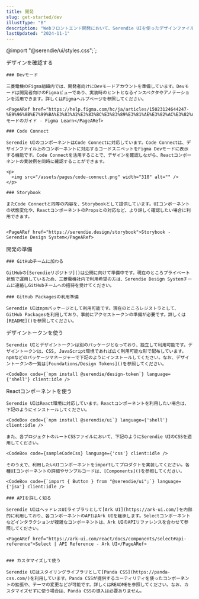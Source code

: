 ```yaml
---
title: 開発
slug: get-started/dev
illustType: "B"
description: "Webフロントエンド開発において、Serendie UIを使ったデザインファイルをデザイナーと共有し、それをReactで実装していくシーンを想定して活用方法を紹介します。"
lastUpdated: "2024-11-1"
---
```



@import "@serendie/ui/styles.css";`;

  <PageSection>
    <PageHeadLine number={1}>デザインを確認する</PageHeadLine>

    ### Devモード

    三菱電機のFigma組織内では、開発者向けにDevモードアカウントを準備しています。Devモードは開発者向けのFigmaビューであり、実装時のヒントとなるインスペクタやアノテーションを活用できます。詳しくはFigmaヘルプページを参照してください。

    <PageARef href="https://help.figma.com/hc/ja/articles/15023124644247-%E9%96%8B%E7%99%BA%E3%83%A2%E3%83%BC%E3%83%89%E3%81%AE%E3%82%AC%E3%82%A4%E3%83%89">Devモードのガイド - Figma Learn</PageARef>

    ### Code Connect

    Serendie UIのコンポーネントはCode Connectに対応しています。Code Connectは、デザインファイル上のコンポーネントに対応するコードスニペットをFigma Devモードに表示する機能です。Code Connectを活用することで、デザインを確認しながら、Reactコンポーネントの実装例を同時に確認することができます。

    <p>
      <img src="/assets/pages/code-connect.png" width="310" alt="" />
    </p>

    ### Storybook

    またCode Connectと同等の内容を、Storybookとして提供しています。UIコンポーネントの状態変化や、ReactコンポーネントのPropsとの対応など、より詳しく確認したい場合に利用できます。


    <PageARef href="https://serendie.design/storybook">Storybook - Serendie Design System</PageARef>

  </PageSection>

  <PageSection>
    <PageHeadLine number={2}>開発の準備</PageHeadLine>

    ### GitHubチームに加わる

    GitHubの[Serendieリポジトリ]()は公開に向けて準備中です。現在のところプライベート状態で運用しているため、三菱電機社内で利用希望の方は、Serendie Design Systemチームに連絡しGitHubチームへの招待を受けてください。

    ### GitHub Packagesの利用準備

    Serendie UIはnpmパッケージとして利用可能です。現在のところレジストラとして、GitHub Packagesを利用しており、事前にアクセストークンの準備が必要です。詳しくは[README]()を参照してください。

  </PageSection>

  <PageSection>
    <PageHeadLine number={3}>デザイントークンを使う</PageHeadLine>

    Serendie UIとデザイントークンは別のパッケージとなっており、独立して利用可能です。デザイントークンは、CSS, JavaScript環境であれば広く利用可能な形で配布しています。npmなどのパッケージマネージャーで下記のようにインストールしてください。なお、デザイントークンの一覧は[Foundations/Design Tokens]()を参照してください。

    <CodeBox code={`npm install @serendie/design-token`} language={'shell'} client:idle />

  </PageSection>

  <PageSection>
    <PageHeadLine number={4}>Reactコンポーネントを使う</PageHeadLine>

    Serendie UIはReact環境に対応しています。Reactコンポーネントを利用したい場合は、下記のようにインストールしてください。

    <CodeBox code={`npm install @serendie/ui`} language={'shell'} client:idle />

    また、各プロジェクトのルートCSSファイルにおいて、下記のようにSerendie UIのCSSを適用してください。

    <CodeBox code={sampleCodeCss} language={'css'} client:idle />

    そのうえで、利用したいUIコンポーネントをimportしてプロダクトを実装してください。各種UIコンポーネントの詳細やサンプルコードは、[Components]()を参照してください。

    <CodeBox code={`import { Button } from "@serendie/ui";`} language={'jsx'} client:idle />

    ### APIを詳しく知る

    Serendie UIはヘッドレスUIライブラリとして[Ark UI](https://ark-ui.com/)を内部的に利用しており、各コンポーネントのAPIはArk UIを継承します。Selectコンポーネントなどインタラクションが複雑なコンポーネントは、Ark UIのAPIリファレンスを合わせて参照してください。

    <PageARef href="https://ark-ui.com/react/docs/components/select#api-reference">Select | API Reference - Ark UI</PageARef>


    ### カスタマイズして使う

    Serendie UIはスタイリングライブラリとして[Panda CSS](https://panda-css.com/)を利用しています。Panda CSSが提供するユーティリティを使ったコンポーネントの拡張や、テーマの変更などが可能です。詳しくはREADMEを参照してください。なお、カスタマイズせずに使う場合は、Panda CSSの導入は必要ありません。

  </PageSection>
